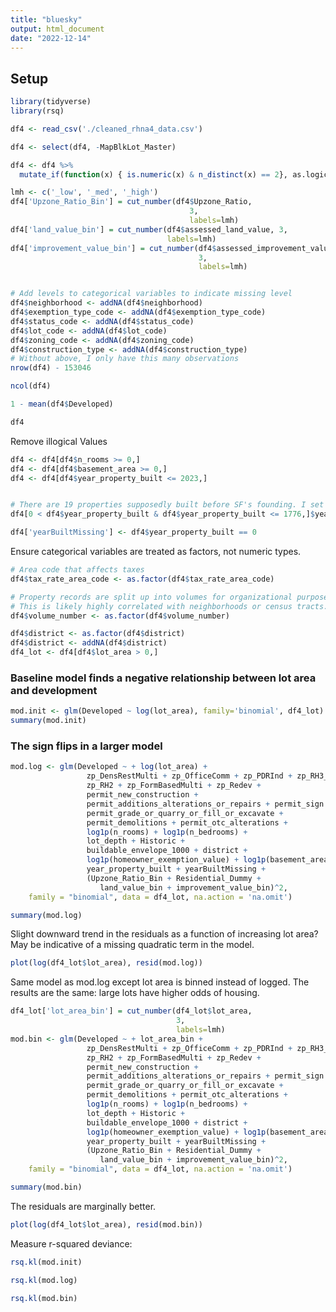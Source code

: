```yaml
---
title: "bluesky"
output: html_document
date: "2022-12-14"
---
```


## Setup

```r
library(tidyverse)
library(rsq)
```

```r
df4 <- read_csv('./cleaned_rhna4_data.csv')

df4 <- select(df4, -MapBlkLot_Master)

df4 <- df4 %>%
  mutate_if(function(x) { is.numeric(x) & n_distinct(x) == 2}, as.logical)
```

```r
lmh <- c('_low', '_med', '_high')
df4['Upzone_Ratio_Bin'] = cut_number(df4$Upzone_Ratio, 
                                        3, 
                                        labels=lmh)
df4['land_value_bin'] = cut_number(df4$assessed_land_value, 3, 
                                   labels=lmh)
df4['improvement_value_bin'] = cut_number(df4$assessed_improvement_value, 
                                          3,
                                          labels=lmh)


# Add levels to categorical variables to indicate missing level
df4$neighborhood <- addNA(df4$neighborhood)
df4$exemption_type_code <- addNA(df4$exemption_type_code)
df4$status_code <- addNA(df4$status_code)
df4$lot_code <- addNA(df4$lot_code)
df4$zoning_code <- addNA(df4$zoning_code)
df4$construction_type <- addNA(df4$construction_type)
# Without above, I only have this many observations
nrow(df4) - 153046
```

```r
ncol(df4)

1 - mean(df4$Developed)

```

```r
df4
```

Remove illogical Values

```r
df4 <- df4[df4$n_rooms >= 0,]
df4 <- df4[df4$basement_area >= 0,]
df4 <- df4[df4$year_property_built <= 2023,]


# There are 19 properties supposedly built before SF's founding. I set to year 0 
df4[0 < df4$year_property_built & df4$year_property_built <= 1776,]$year_property_built <- 0

df4['yearBuiltMissing'] <- df4$year_property_built == 0

```

Ensure categorical variables are treated as factors, not numeric types.

```r
# Area code that affects taxes
df4$tax_rate_area_code <- as.factor(df4$tax_rate_area_code)

# Property records are split up into volumes for organizational purposes.
# This is likely highly correlated with neighborhoods or census tracts.
df4$volume_number <- as.factor(df4$volume_number)

df4$district <- as.factor(df4$district)
df4$district <- addNA(df4$district)
df4_lot <- df4[df4$lot_area > 0,]

```

### Baseline model finds a negative relationship between lot area and development

```r
mod.init <- glm(Developed ~ log(lot_area), family='binomial', df4_lot)
summary(mod.init)

```

### The sign flips in a larger model

```r
mod.log <- glm(Developed ~ + log(lot_area) + 
                 zp_DensRestMulti + zp_OfficeComm + zp_PDRInd + zp_RH3_RM1 + 
                 zp_RH2 + zp_FormBasedMulti + zp_Redev +
                 permit_new_construction + 
                 permit_additions_alterations_or_repairs + permit_sign +
                 permit_grade_or_quarry_or_fill_or_excavate + 
                 permit_demolitions + permit_otc_alterations +
                 log1p(n_rooms) + log1p(n_bedrooms) +
                 lot_depth + Historic +  
                 buildable_envelope_1000 + district + 
                 log1p(homeowner_exemption_value) + log1p(basement_area) + 
                 year_property_built + yearBuiltMissing +
                 (Upzone_Ratio_Bin + Residential_Dummy +
                    land_value_bin + improvement_value_bin)^2,  
    family = "binomial", data = df4_lot, na.action = 'na.omit')

summary(mod.log)

```

Slight downward trend in the residuals as a function of increasing lot area? May be indicative of a missing quadratic term in the model.

```r
plot(log(df4_lot$lot_area), resid(mod.log))
```



Same model as mod.log except lot area is binned instead of logged. The results are the same: large lots have higher odds of housing.

```r
df4_lot['lot_area_bin'] = cut_number(df4_lot$lot_area, 
                                     3,
                                     labels=lmh)
mod.bin <- glm(Developed ~ + lot_area_bin + 
                 zp_DensRestMulti + zp_OfficeComm + zp_PDRInd + zp_RH3_RM1 + 
                 zp_RH2 + zp_FormBasedMulti + zp_Redev +
                 permit_new_construction + 
                 permit_additions_alterations_or_repairs + permit_sign +
                 permit_grade_or_quarry_or_fill_or_excavate + 
                 permit_demolitions + permit_otc_alterations +
                 log1p(n_rooms) + log1p(n_bedrooms) +
                 lot_depth + Historic +  
                 buildable_envelope_1000 + district + 
                 log1p(homeowner_exemption_value) + log1p(basement_area) + 
                 year_property_built + yearBuiltMissing +
                 (Upzone_Ratio_Bin + Residential_Dummy +
                    land_value_bin + improvement_value_bin)^2,  
    family = "binomial", data = df4_lot, na.action = 'na.omit')

summary(mod.bin)

```

The residuals are marginally better.

```r
plot(log(df4_lot$lot_area), resid(mod.bin))
```

Measure r-squared deviance:

```r
rsq.kl(mod.init)
```

```r
rsq.kl(mod.log)
```

```r
rsq.kl(mod.bin)
```